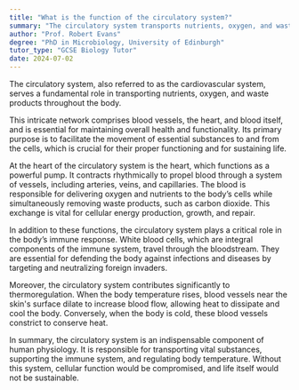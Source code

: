 ```yaml
---
title: "What is the function of the circulatory system?"
summary: "The circulatory system transports nutrients, oxygen, and waste products throughout the body, playing a crucial role in maintaining overall health and functionality."
author: "Prof. Robert Evans"
degree: "PhD in Microbiology, University of Edinburgh"
tutor_type: "GCSE Biology Tutor"
date: 2024-07-02
---
```


The circulatory system, also referred to as the cardiovascular system, serves a fundamental role in transporting nutrients, oxygen, and waste products throughout the body.

This intricate network comprises blood vessels, the heart, and blood itself, and is essential for maintaining overall health and functionality. Its primary purpose is to facilitate the movement of essential substances to and from the cells, which is crucial for their proper functioning and for sustaining life.

At the heart of the circulatory system is the heart, which functions as a powerful pump. It contracts rhythmically to propel blood through a system of vessels, including arteries, veins, and capillaries. The blood is responsible for delivering oxygen and nutrients to the body’s cells while simultaneously removing waste products, such as carbon dioxide. This exchange is vital for cellular energy production, growth, and repair.

In addition to these functions, the circulatory system plays a critical role in the body’s immune response. White blood cells, which are integral components of the immune system, travel through the bloodstream. They are essential for defending the body against infections and diseases by targeting and neutralizing foreign invaders.

Moreover, the circulatory system contributes significantly to thermoregulation. When the body temperature rises, blood vessels near the skin's surface dilate to increase blood flow, allowing heat to dissipate and cool the body. Conversely, when the body is cold, these blood vessels constrict to conserve heat.

In summary, the circulatory system is an indispensable component of human physiology. It is responsible for transporting vital substances, supporting the immune system, and regulating body temperature. Without this system, cellular function would be compromised, and life itself would not be sustainable.
    
